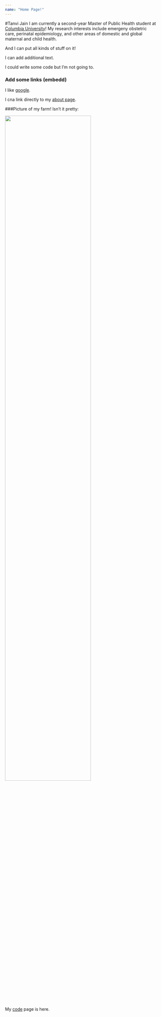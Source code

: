 ```yaml
---
name: "Home Page!"
---
```


#Tanvi Jain
I am currently a second-year Master of Public Health student at [Columbia University](https://www.mailman.columbia.edu/become-student/departments/epidemiology)! My research interests include emergeny obstetric care, perinatal epidemiology, and other areas of domestic and global maternal and child health.






And I can put all kinds of stuff on it!

I can add additional text.

I could write some code but I'm not going to.

### Add some links (embedd)
I like [google](https://www.google.com/).

I cna link directly to my [about page](about.html).

###Picture of my farm!
Isn't it pretty:

<img src="images/IMG_2509.jpg" style="width:75%">



My [code](code.html) page is here.

